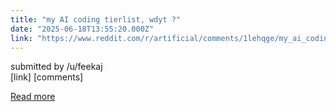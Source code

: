 ```yaml
---
title: "my AI coding tierlist, wdyt ?"
date: "2025-06-18T13:55:20.000Z"
link: "https://www.reddit.com/r/artificial/comments/1lehqge/my_ai_coding_tierlist_wdyt/"
---
```


submitted by    /u/feekaj  
 [link]   [comments]

[Read more](https://www.reddit.com/r/artificial/comments/1lehqge/my_ai_coding_tierlist_wdyt/)
